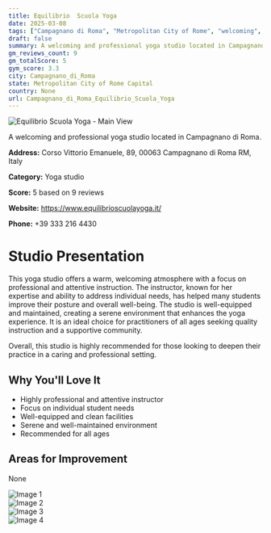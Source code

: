 ```yaml
---
title: Equilibrio  Scuola Yoga
date: 2025-03-08
tags: ["Campagnano di Roma", "Metropolitan City of Rome", "welcoming", "professional", "Campagnano di Roma"]  
draft: false
summary: A welcoming and professional yoga studio located in Campagnano di Roma.
gm_reviews_count: 9
gm_totalScore: 5
gym_score: 3.3
city: Campagnano_di_Roma
state: Metropolitan City of Rome Capital
country: None
url: Campagnano_di_Roma_Equilibrio_Scuola_Yoga
---
```


<div className="aspect-[16/9] relative my-8">
  <img 
    src="https://lh5.googleusercontent.com/p/AF1QipOtJXKPA3w2K5V7aZ03CIhA2jcZY7PTpDGaqnoK=w1920-h1080-k-no"
    alt="Equilibrio  Scuola Yoga - Main View"
    className="object-cover absolute inset-0 w-full h-full rounded-lg"
  />
</div>

A welcoming and professional yoga studio located in Campagnano di Roma.

**Address:** Corso Vittorio Emanuele, 89, 00063 Campagnano di Roma RM, Italy

**Category:** Yoga studio

**Score:** 5 based on 9 reviews

**Website:** https://www.equilibrioscuolayoga.it/

**Phone:** +39 333 216 4430

# Studio Presentation

This yoga studio offers a warm, welcoming atmosphere with a focus on professional and attentive instruction. The instructor, known for her expertise and ability to address individual needs, has helped many students improve their posture and overall well-being. The studio is well-equipped and maintained, creating a serene environment that enhances the yoga experience. It is an ideal choice for practitioners of all ages seeking quality instruction and a supportive community.

Overall, this studio is highly recommended for those looking to deepen their practice in a caring and professional setting.

## Why You'll Love It

- Highly professional and attentive instructor
- Focus on individual student needs
- Well-equipped and clean facilities
- Serene and well-maintained environment
- Recommended for all ages

## Areas for Improvement

None

<div className="grid grid-cols-1 xl:grid-cols-2 gap-4 my-8">
<div className="aspect-[4/3] relative"><img src="https://lh5.googleusercontent.com/p/AF1QipPx1XXZDpfQcnJtQSa-A1gIoeLFt0ZS46Bo-fLs=w1920-h1080-k-no" alt="Image 1" className="object-cover absolute inset-0 w-full h-full rounded-lg" /></div>
<div className="aspect-[4/3] relative"><img src="https://lh5.googleusercontent.com/p/AF1QipNh4njme4QJyYmSb5dbzPbM5NtV2dW5lvhAFhPa=w1920-h1080-k-no" alt="Image 2" className="object-cover absolute inset-0 w-full h-full rounded-lg" /></div>
<div className="aspect-[4/3] relative"><img src="https://lh5.googleusercontent.com/p/AF1QipOs3mRc0olFF0US_PckUs8NXn21CrCP3vAi3kzc=w1920-h1080-k-no" alt="Image 3" className="object-cover absolute inset-0 w-full h-full rounded-lg" /></div>
<div className="aspect-[4/3] relative"><img src="https://lh5.googleusercontent.com/p/AF1QipOdsixW5q3J2hgx8xoToDLDug0EHS3cMoNXyAGD=w1920-h1080-k-no" alt="Image 4" className="object-cover absolute inset-0 w-full h-full rounded-lg" /></div>
</div>